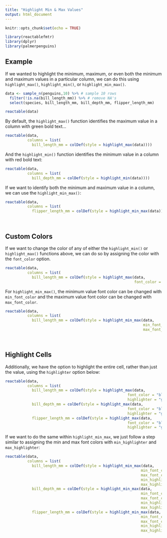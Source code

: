 ---
title: "Highlight Min & Max Values"
output: html_document 
---

```{r setup, include=FALSE}
knitr::opts_chunk$set(echo = TRUE)
```

```{r, include=FALSE}
library(reactablefmtr)
library(dplyr)
library(palmerpenguins)
```

## Example

If we wanted to highlight the minimum, maximum, or even both the minimum and maximum values in a particular column, we can do this using `highlight_max()`, `highlight_min()`, or `highlight_min_max()`.

```{r}
data <- sample_n(penguins,10) %>% # sample 10 rows
  filter(!is.na(bill_length_mm)) %>% # remove NA's
  select(species, bill_length_mm, bill_depth_mm, flipper_length_mm)

reactable(data)
```

By default, the `highlight_max()` function identifies the maximum value in a column with green bold text...

```{r}
reactable(data,
          columns = list(
            bill_length_mm = colDef(style = highlight_max(data))))
```

And the `highlight_min()` function identifies the minimum value in a column with red bold text:

```{r}
reactable(data,
          columns = list(
            bill_depth_mm = colDef(style = highlight_min(data))))
```

If we want to identify both the minimum and maximum value in a column, we can use  the `highlight_min_max()`:

```{r}
reactable(data,
          columns = list(
            flipper_length_mm = colDef(style = highlight_min_max(data))))
```

<br>

## Custom Colors

If we want to change the color of any of either the `highlight_min()` or `highlight_max()` functions above, we can do so by assigning the color with the `font_color` option.

```{r}
reactable(data,
          columns = list(
            bill_length_mm = colDef(style = highlight_max(data,
                                                          font_color = "blue"))))
```

For `highlight_min_max()`, the minimum value font color can be changed with `min_font_color` and the maximum value font color can be changed with `max_font_color`.

```{r}
reactable(data,
          columns = list(
            bill_length_mm = colDef(style = highlight_min_max(data,
                                                              min_font_color = "purple", 
                                                              max_font_color = "orange"))))
```

<br>

## Highlight Cells

Additionally, we have the option to highlight the entire cell, rather than just the value, using the `highlighter` option below:

```{r}
reactable(data,
          columns = list(
            bill_length_mm = colDef(style = highlight_max(data, 
                                                       font_color = "black", 
                                                       highlighter = "gold")),
            bill_depth_mm = colDef(style = highlight_max(data, 
                                                       font_color = "black", 
                                                       highlighter = "gold")),
            flipper_length_mm = colDef(style = highlight_max(data, 
                                                       font_color = "black", 
                                                       highlighter = "gold"))))
```

If we want to do the same within `highlight_min_max`, we just follow a step similar to assigning the min and max font colors with `min_highlighter` and `max_highlighter`:

```{r}
reactable(data,
          columns = list(
            bill_length_mm = colDef(style = highlight_min_max(data, 
                                                             min_font_color = "orange", 
                                                             max_font_color = "purple",
                                                             min_highlighter = "purple", 
                                                             max_highlighter = "orange")),
            bill_depth_mm = colDef(style = highlight_min_max(data, 
                                                             min_font_color = "orange", 
                                                             max_font_color = "purple",
                                                             min_highlighter = "purple", 
                                                             max_highlighter = "orange")),
            flipper_length_mm = colDef(style = highlight_min_max(data, 
                                                             min_font_color = "orange", 
                                                             max_font_color = "purple",
                                                             min_highlighter = "purple", 
                                                             max_highlighter = "orange"))))
```
